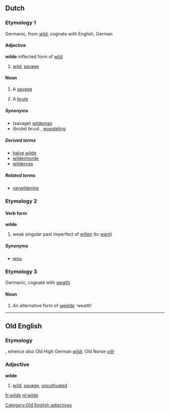 {{also|Wilde}}
==Dutch==

===Etymology 1===
Germanic, from [[wild]], cognate with English, German

====Adjective====
'''wilde''' inflected form of [[wild]]

# [[wild]], [[savage]]

====Noun====
{{nl-noun|wilden|wildetje}} {{m|f}}

# {{literally}} A [[savage]]
# {{figurative}} A [[brute]]

=====Synonyms=====
* (savage) [[wildeman]] {{m}}
* (brute) bruut {{m}}, [[woesteling]] {{m}}

=====Derived terms=====
* [[halve wilde]] {{m}}
* [[wildenhorde]] {{m|f}}
* [[wildenras]] {{n}}

=====Related terms=====
* [[verwildering]]

===Etymology 2===

====Verb form====
'''wilde''' 

# weak singular past imperfect of [[willen]] (to [[want]])

=====Synonyms=====
* [[wou]]

===Etymology 3===
Germanic, cognate with [[wealth]]

====Noun====
{{nl-noun|wilden|wildetje}} {{m|f}}

# An alternative form of [[weelde]] 'wealth'

----

==Old English==

===Etymology===
{{proto|Germanic|wilthijaz|lang=ang}}, whence also Old High German ''[[wildi]]'', Old Norse ''[[villr]]''

===Adjective===
'''wilde'''

# [[wild]], [[savage]], [[uncultivated]]

[[Category:Old English adjectives]]

[[fr:wilde]]
[[nl:wilde]]